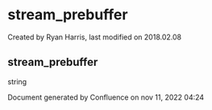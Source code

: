 
# stream_prebuffer 

 Created by  Ryan Harris, last modified on 2018.02.08

## stream_prebuffer

string

Document generated by Confluence on nov 11, 2022 04:24
